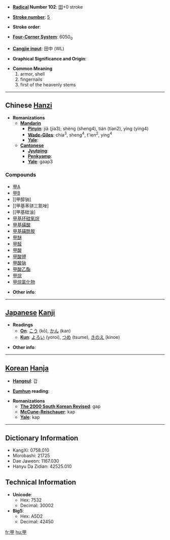 * '''[[Wiktionary:Chinese radical index| Radical]] Number 102''': [[Wiktionary:Chinese radical index 田|田]]+0 stroke

* '''[[Wiktionary:Chinese total strokes index|Stroke number]]''': [[Wiktionary:Chinese total strokes index 5|5]]

* '''Stroke order''': 

* '''[[Wiktionary:Chinese four corner index|Four-Corner System]]''': 6050<sub>0</sub>

* '''[[Wiktionary:Chinese Cangjie index|Cangjie input]]''': 田中 (WL)

* '''Graphical Significance and Origin''': 

* '''Common Meaning'''
*#armor, shell
*# fingernails
*# first of the heavenly stems


----

== Chinese [[Hanzi]] ==

* '''Romanizations'''
** '''[[Mandarin]]'''
*** '''[[Pinyin]]''': jiǎ (jia3), shèng (sheng4), tián (tian2), yìng (ying4)
*** '''[[Wade-Giles]]''': chia<sup>3</sup>, sheng<sup>4</sup>, t'ien<sup>2</sup>, ying<sup>4</sup>
*** '''[[Yale]]''': 
** '''[[Cantonese]]'''
*** '''[[Jyutping]]''':
*** '''[[Penkyamp]]''': 
*** '''[[Yale]]''': gaap3

===Compounds===
*[[甲A]]
*[[甲B]]
*[[甲醇钠]
*[[甲基苯骈三氮唑]
*[[甲基硅油]
*[[甲基环硅氧烷]]
*[[甲基磺酸]]
*[[甲基磺酰胺]]
*[[甲醚]]
*[[甲醛]]
*[[甲酸]]
*[[甲酸钾]]
*[[甲酸钠]]
*[[甲酸乙酯]]
*[[甲烷]]
*[[甲烷氯化物]]


* '''Other info''': 

----

== [[Japanese]] [[Kanji]] ==

* '''Readings'''
** '''[[On]]''': [[こう]] (kō), [[かん]] (kan)
** '''[[Kun]]''': [[よろい]] (yoroi), [[つめ]] (tsume), [[きのえ]] (kinoe)

* '''Other info''':  

----

== [[Korean]] [[Hanja]] ==

* '''[[Hangeul]]''': 갑

* '''[[Eumhun]] reading''': 

* '''Romanizations'''
** '''[[The 2000 South Korean Revised Romanization|The 2000 South Korean Revised]]''': gap
** '''[[McCune-Reischauer]]''': kap
** '''[[Yale]]''': kap

----

== Dictionary Information ==

* KangXi: 0758.010
* Morobashi: 21725
* Dae Jaweon: 1167.030
* Hanyu Da Zidian: 42525.010

== Technical Information ==

* '''Unicode''':
** Hex: 7532
** Decimal: 30002
* '''Big5''':
** Hex: A5D2
** Decimal: 42450

[[fr:甲]]
[[hu:甲]]